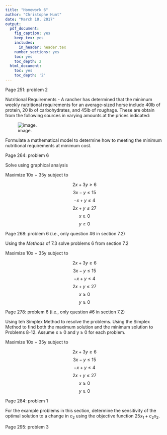 ```yaml
---
title: "Homework 6"
author: "Christophe Hunt"
date: "March 10, 2017"
output:
  pdf_document:
    fig_caption: yes
    keep_tex: yes
    includes:
      in_header: header.tex
    number_sections: yes
    toc: yes
    toc_depth: 2
  html_document:
    toc: yes
    toc_depth: '2'
---
```


Page 251: problem 2

Nutritional Requirements - A rancher has determined that the minimum weekly nutritional requirements for an average-sized horse include 40lb of protein, 20 lb of carbohydrates, and 45lb of roughage. These are obtain from the following sources in varying amounts at the prices indicated:

![image.](https://raw.githubusercontent.com/ChristopheHunt/MSDA---Coursework/master/Data%20609/Homework%206/problem%202.PNG)

Formulate a mathematical model to determine how to meeting the minimum nutritional requirements at minimum cost. 

Page 264: problem 6

Solve using graphical analysis

Maximize 10x + 35y
subject to 

$$2x + 3y \geq 6$$
$$3x - y \leq 15$$
$$-x + y \leq 4$$
$$2x + y \leq 27$$
$$x \geq 0$$
$$y \geq 0$$


Page 268: problem 6 (i.e., only question #6 in section 7.2)

Using the $Methods$ of 7.3 solve problems 6 from section 7.2

Maximize 10x + 35y
subject to 

$$2x + 3y \geq 6$$
$$3x - y \leq 15$$
$$-x + y \leq 4$$
$$2x + y \leq 27$$
$$x \geq 0$$
$$y \geq 0$$


Page 278: problem 6 (i.e., only question #6 in section 7.2)

Using teh Simplex Method to resolve the problems. Using the Simplex Method to find both the maximum solution and the minimum solution to Problems 8-12. Assume x $\geq$ 0 and y $\geq$ 0 for each problem.

Maximize 10x + 35y
subject to 

$$2x + 3y \geq 6$$
$$3x - y \leq 15$$
$$-x + y \leq 4$$
$$2x + y \leq 27$$
$$x \geq 0$$
$$y \geq 0$$


Page 284: problem 1

For the example problems in this section, determine the sensitivity of the optimal solution to a change in $c_2$ using the objective function $25x_1 + c_2x_2$. 

Page 295: problem 3


